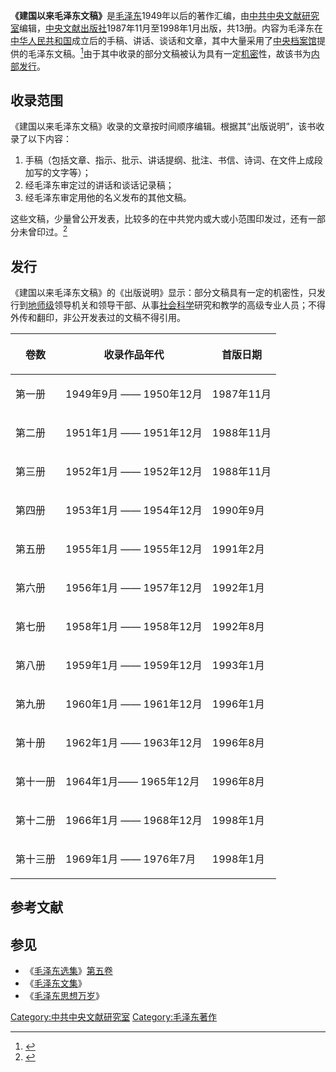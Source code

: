 '''《建国以来毛泽东文稿》'''是[[毛泽东|毛泽东]]1949年以后的著作汇编，由[[中共中央文献研究室|中共中央文献研究室]]编辑，[[中央文献出版社|中央文献出版社]]1987年11月至1998年1月出版，共13册。内容为毛泽东在[[中华人民共和国|中华人民共和国]]成立后的手稿、讲话、谈话和文章，其中大量采用了[[中央档案馆|中央档案馆]]提供的毛泽东文稿。<ref>{{Cite web |url=http://theory.people.com.cn/n/2013/1224/c40531-23927153-3.html |title=学者回忆毛泽东同志藏书和文稿整理保管工作 |access-date=2015-09-22 |archive-date=2016-03-04 |archive-url=https://web.archive.org/web/20160304091101/http://theory.people.com.cn/n/2013/1224/c40531-23927153-3.html |dead-url=no }}</ref>由于其中收录的部分文稿被认为具有一定[[机密|机密]]性，故该书为[[内部书|内部发行]]。

==收录范围==
《建国以来毛泽东文稿》收录的文章按时间顺序编辑。根据其“出版说明”，该书收录了以下内容：
#手稿（包括文章、指示、批示、讲话提纲、批注、书信、诗词、在文件上成段加写的文字等）；
#经毛泽东审定过的讲话和谈话记录稿；
#经毛泽东审定用他的名义发布的其他文稿。

这些文稿，少量曾公开发表，比较多的在中共党内或大或小范围印发过，还有一部分未曾印过。<ref>{{Cite book|title=建国以来毛泽东文稿|last=|first=|publisher=中央文献出版社|year=1998|isbn=|location=北京|pages=出版说明}}</ref>

==发行==
《建国以来毛泽东文稿》的《出版说明》显示：部分文稿具有一定的机密性，只发行到[[地级行政区|地师级]]领导机关和领导干部、从事[[社会科学|社会科学]]研究和教学的高级专业人员；不得外传和翻印，非公开发表过的文稿不得引用。
{| class="wikitable"
|-
! 卷数 !! 收录作品年代 !! 首版日期
|-
| 第一册 || 1949年9月 —— 1950年12月 || 1987年11月
|-
| 第二册 || 1951年1月 —— 1951年12月 || 1988年11月
|-
| 第三册 || 1952年1月 —— 1952年12月 || 1988年11月
|-
| 第四册 || 1953年1月 —— 1954年12月 || 1990年9月
|-
| 第五册 || 1955年1月 —— 1955年12月 || 1991年2月
|-
| 第六册 || 1956年1月 —— 1957年12月 || 1992年1月
|-
| 第七册 || 1958年1月 —— 1958年12月 || 1992年8月
|-
| 第八册 || 1959年1月 —— 1959年12月 || 1993年1月
|-
| 第九册 || 1960年1月 —— 1961年12月 || 1996年1月
|-
| 第十册 || 1962年1月 —— 1963年12月 || 1996年8月
|-
| 第十一册 || 1964年1月—— 1965年12月 || 1996年8月
|-
| 第十二册 || 1966年1月 —— 1968年12月 || 1998年1月
|-
| 第十三册 || 1969年1月 —— 1976年7月 || 1998年1月
|}

== 参考文献 ==
{{Reflist}}

== 参见 ==
{{Portal box|共产主义|中国共产党|中华人民共和国|冷战|书籍}}
* 《[[毛泽东选集|毛泽东选集]]》[[毛泽东选集第五卷|第五卷]]
* 《[[毛泽东文集|毛泽东文集]]》
* 《[[毛泽东思想万岁_(出版物)|毛泽东思想万岁]]》

{{毛泽东}}

[[Category:中共中央文献研究室|Category:中共中央文献研究室]]
[[Category:毛泽东著作|Category:毛泽东著作]]